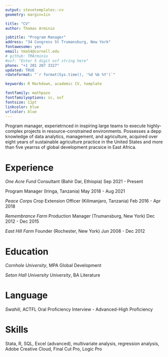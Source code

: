 ```yaml
---
output: stevetemplates::cv
geometry: margin=1in

title: "CV"
author: Thomas Arminio

jobtitle: "Program Manager"
address: "34 Congress St Trumansburg, New York"
fontawesome: yes
email: tma54@cornell.edu
# github: TMArminio
#osf: "Enter 5 digit osf string here"
phone: "+1 201 207 3327"
updated: TRUE
rdateformat: "`r format(Sys.time(), '%d %b %Y')`"

keywords: R Markdown, academic CV, template

fontfamily: mathpazo
fontfamilyoptions: sc, osf
fontsize: 11pt
linkcolor: blue
urlcolor: blue
---
```

Program manager, experietrnced in inspiring large teams to execute highly-complex projects in resource-constrained environments. Possesses a depp knowledge of data analytics, management, and agriculture, acquired over eight years of sustainable agriculture practice in the United States and more than five yearrss of global development pracsice in East Africa.

# Experience

*One Acre Fund*
Consultant (Bahir Dar, Ethiopia) \hfill Sep 2021 - Present

Program Manager (Iringa, Tanzania) \hfill May 2018 - Aug 2021

*Peace Corps*
Crop Extension Officer (Kilimanjaro, Tanzania) \hfill Feb 2016 - Apr 2018

*Remembrance Farm*
Production Manager (Trumansburg, New York) \hfill Dec 2012 - Dec 2015

*East Hill Farm*
Founder (Rochester, New York) \hfill Jun 2008 - Dec 2012


# Education
*Cornhole University*, MPA Global Development \hfill

*Seton Hall University University*, BA Literature \hfill

# Language
*Swahili*, ACTFL Oral Proficiency Interview - Advanced-High Proficiency \hfill

# Skills
Stata, R, SQL, Excel (advanced), multivariate analysis, regression analysis, Adobe Creative Cloud, Final Cut Pro, Logic Pro
